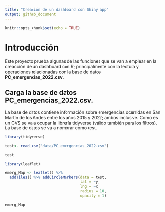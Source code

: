 ```yaml
---
title: "Creación de un dashboard con Shiny app"
output: github_document
---
```


```r
knitr::opts_chunk$set(echo = TRUE)
```

# Introducción

Este proyecto prueba algunas de las funciones que se van a emplear en la  creacción de un dashboard con R; principalmente con la lectura y operaciones relacionadas con la base de datos **PC_emergencias_2022.csv**.

## Carga la base de datos PC_emergencias_2022.csv.

La base de datos contiene información sobre emergencias ocurridas en San Martín de los Andes entre los años 2015 y 2022; ambos inclusive. Como es un CVS se va a ocupar la librería tidyverse (válido también para los filtros). La base de datos se va a nombrar como test.

```r

library(tidyverse)

test<- read_csv("data/PC_emergencias_2022.csv")

test


```


```r

library(leaflet)

emerg_Map <- leaflet() %>% 
  addTiles() %>% addCircleMarkers(data = test,
                                  lat = ~y,
                                  lng = ~x,
                                  radius = 10,
                                  opacity = 1)

emerg_Map
```

